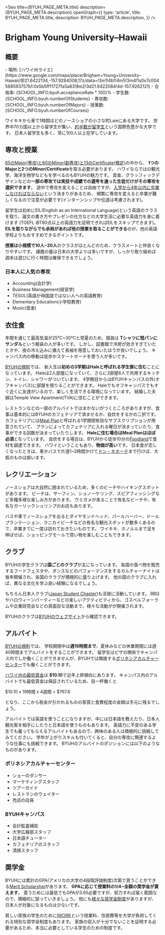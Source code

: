 
<Seo
  title={BYUH_PAGE_META.title}
  description={BYUH_PAGE_META.description}
  openGraph={{
    type: 'article',
    title: BYUH_PAGE_META.title,
    description: BYUH_PAGE_META.description,
  }}
/>


# Brigham Young University–Hawaii


## 概要

<SplitPane>
  <Pane>
    <NextImage
      className='h-80'
      src={byuhLogoImage}
      alt='BYUH Logo'
      placeholder='blur'
      layout='fill'
      objectFit='scale-down'
    />
  </Pane>
  <Pane>
    - <span className='font-bold'>場所</span>: [ハワイ州ライエ](https://www.google.com/maps/place/Brigham+Young+University–Hawaii/@21.6422134,-157.9284008,17z/data=!3m1!4b1!4m5!3m4!1s0x7c004568593757b1:0x5b5ff11727fa5a83!8m2!3d21.6422084!4d-157.9262121)
    - <span className='font-bold'>合格率</span>: <Digit>{SCHOOL_INFO.byuh.acceptanceRate * 100}</Digit>%
    - <span className='font-bold'>学生数</span>: <Digit>{SCHOOL_INFO.byuh.numberOfStudents}</Digit>
    - <span className='font-bold'>専攻数</span>: <Digit>{SCHOOL_INFO.byuh.numberOfMajors}</Digit>
    - <span className='font-bold'>授業数</span>: <Digit>{SCHOOL_INFO.byuh.numberOfCourses}</Digit>
  </Pane>
</SplitPane>

ワイキキから車で1時間ほどのノースショアの小さな町Laieにある大学です。
世界中70カ国以上から留学生が集い、[約半数が留学生](https://about.byuh.edu/00000177-1ce4-d89c-af77-7df626210000/20-11-09-quickfactsupdate-pdf)という国際色豊かな大学です。
日本人留学生も多く、常に100人以上在学しています。


## 専攻と授業

<div className='pt-8 pb-4 md:float-left w-full md:w-1/2 aspect-[3/2]'>
  <DynamicPhotoViewer
    colorClass='bg-gradient-to-br from-byuh to-byuh-dark'
    images={[
      {
        src: byuhClassImage,
        alt: 'BYUH 授業風景',
        citation: 'https://www.flickr.com/photos/byuhawaii/48707555467/in/photostream/',
        placeholder: 'blur',
        layout: 'fill',
        objectFit: 'cover',
      },
    ]}
  />
</div>

[65のMajor(専攻)と60のMinor(副専攻)と13のCertificate(検定)](https://holokai.byuh.edu/programs-of-study)の中から、
**1つのMajorと2つのMinor/Certificate**を取る必要があります。
ハワイならではの観光学、海洋生物学などもを学べるのもBYUHの魅力です。
音楽、グラッフィックデザインなどの**一部の専攻では実技や成績での選考を通った生徒だけがその専攻を選択できます**。
途中で専攻を変えることは自由ですが、[入学から4年以内に卒業しなければならない](https://catalog.byuh.edu/enrollment-policy)という決まりがあるため、
頻繁に専攻を変えると卒業が難しくなるので注意が必要です(インターンシップや伝道は考慮されます)。

留学生は初めにEIL(English as an International Language)という英語のクラスを取り、論文の書き方やプレゼンの仕方などの大学生活に必要な英語力を身に着けます
(TOEFL iBT80点以上の英語力を証明できればEILをスキップできます)。
**EILを取りながらでも余裕があれば他の授業を取ることができる**のが、他の英語学校よりもおすすめできるポイントです。

**授業は小規模で10人~20人**のクラスがほとんどのため、クラスメートと仲良くなりやすいです。
課題の量は日本の大学よりは多いですが、しっかり取り組めば週末は遊びに行く時間は確保できるでしょう。

### 日本人に人気の専攻

- Accounting(会計学)
- Business Management(経営学)
- TESOL(英語が母国語ではない人への英語教育)
- Elementary Education(小学校教育)
- Music(音楽)


## 衣住食

<div className='pt-8 pb-4 md:float-left w-full md:w-1/2 aspect-[3/2]'>
  <DynamicPhotoViewer
    colorClass='bg-gradient-to-br from-byuh to-byuh-dark'
    images={[
      {
      src: byuhDressAndGroomingImage,
      alt: 'BYUH 服装',
      citation: 'https://honorcode.byuh.edu/dress-and-grooming',
      placeholder: 'blur',
      layout: 'fill',
      objectFit: 'cover',
    },
    {
      src: byuhHousing,
      alt: 'BYUH 学生寮',
      citation: 'https://residentiallife.byuh.edu/hale-3',
      placeholder: 'blur',
      layout: 'fill',
      objectFit: 'cover',
    },
    ]}
  />
</div>

年間を通じて最高気温が25℃~30℃と常夏のため、服装は
**Tシャツに短パンにサンダル**という軽装の人が多いです。
しかし、図書館で冷房が効きすぎていたときや、夜の冷え込みに備えて長袖を用意しておいたほうが良いでしょう。
キャンパス内の移動は徒歩かスケートボードを使う人が多いです。

[BYUHの規則](https://residentiallife.byuh.edu/single-on-campus-housing-information)では、
新入生は**初めの3学期はHaleと呼ばれる学生寮に住む**ことになっています。
Haleは2人部屋になっていて、さらに3部屋6人で共用するキッチン、トイレ、シャワーがついています。
4学期目からはBYUHキャンパスの外(オフキャンパス)に部屋を借りることができます。
Haleでもオフキャンパスでもすぐ近くに友達がいるので、楽しく生活できる環境になっています。
結婚した夫婦はTemple View Apartment(TVA)に住むことができます。

レストランなどの一部のアルバイトではまかないがつくところがありますが、食事は基本的にはBYUHのカフェテリアで済ませるか、自炊をするかの二択です。
カフェテリアには[Meal Plan](https://foodservices.byuh.edu/meal-plan)と呼ばれる1学期間有効なサブスクリプションが用意されていて、
プランによってカフェテリアに入れる曜日が決まっていたり、食事ができる回数が決まっていたりします。
**Haleに住む場合はMeal Planはほぼ必須**となっています。
自炊をする場合は、BYUHから徒歩10分の[Foodland](https://www.google.com/maps/place/Foodland+Laie/@21.6455179,-157.9251959,17z/data=!3m1!5s0x7c004566a0800ef3:0x1ce5d36423696c70!4m9!1m2!2m1!1sfoodland!3m5!1s0x0:0xd784d0a736efbefd!8m2!3d21.6470891!4d-157.9225214!15sCghmb29kbGFuZCIDiAEBWgoiCGZvb2RsYW5kkgELc3VwZXJtYXJrZXSaASNDaFpEU1VoTk1HOW5TMFZKUTBGblNVUlZPVGxRY2xGbkVBRQ)で食材を調達できます。
ハワイということもあり、**物価が高い**です。
日本食が恋しくなったときは、車かバスで片道1~2時間かけて[ドン・キホーテ](https://www.google.com/maps/search/don+quijote/@21.3443858,-158.0008819,12z/data=!3m1!4b1)まで行けば、大抵のものは揃います。


## レクリエーション

ノースショアは大自然に囲まれているため、多くのビーチやハイキングスポットがあります。
ビーチは、サーフィン、シュノーケリング、スピアフィッシングなど多種多様な楽しみ方があります。
ウミガメが来ることで有名なビーチや、有名なガーリックシュリンプのお店もあります。

バスや車でノースショアを出るとダイヤモンドヘッド、パールハーバー、ドールプランテーション、ラニカイビーチなどの有名な観光スポットが数多くあるので、卒業までに一度は訪れておきたいものです。
ワイキキ、ホノルルまで足を伸ばせば、ショッピングモールで買い物を楽しむこともできます。


## クラブ

<div className='pt-8 pb-4 md:float-left w-full md:w-1/2 aspect-[3/2]'>
  <DynamicPhotoViewer
    colorClass='bg-gradient-to-br from-byuh to-byuh-dark'
    images={[
    {
      src: byuhCultureNightImage,
      alt: 'BYUH カルチャーナイト',
      citation: 'https://www.flickr.com/photos/byuhawaii/48174189107/in/album-72157709389866832/',
      placeholder: 'blur',
      layout: 'fill',
      objectFit: 'cover',
    },
    {
      src: byuhFoodFestaImage,
      alt: 'BYUH フードフェスタ',
      citation: 'https://www.flickr.com/photos/byuhawaii/44544915910/in/album-72157704747317565/',
      placeholder: 'blur',
      layout: 'fill',
      objectFit: 'cover',
    },
    {
      src: byuhBbqImage,
      alt: 'BYUH Japan Student Chapter バーベキュー',
      citation: 'https://drive.google.com/drive/folders/1S9VAPXsPBcjqhJtPosW7gvPslGPQ6Qpm',
      placeholder: 'blur',
      layout: 'fill',
      objectFit: 'cover',
    },
    {
      src: byuhResumeWorkshopImage,
      alt: 'BYUH Japan Student Chapter 企業研究会',
      citation: 'https://www.facebook.com/photo?fbid=10207794524360360&set=g.465567126808469',
      placeholder: 'blur',
      layout: 'fill',
      objectFit: 'cover',
    },
    ]}
  />
</div>

BYUHの学生クラブは**国ごとのクラブ**が主になっています。
各国の食べ物を販売するフードフェスタや、ダンスなどのパフォーマンスをするカルチャーナイトは毎年開催され、各国のクラブが積極的に盛り上げます。
他の国のクラブに入れば、異なる文化を学ぶ良い経験になるでしょう。

もちろん日本人クラブ([Japan Student Chapter](https://www.facebook.com/groups/465567126808469))も活発に活動しています。
BBQやハロウィーンパーティーなどの楽しいアクティビティから、ゴスペルフォーラムや企業研究会などの真面目な活動まで、様々な活動がが開催されます。

BYUHのクラブは[BYUHのウェブサイト](https://byuh.campuslabs.com/engage/organizations)から確認できます。


## アルバイト


<div className='pt-8 pb-4 md:float-left w-full md:w-1/2 aspect-[3/2]'>
  <DynamicPhotoViewer
    colorClass='bg-gradient-to-br from-byuh to-byuh-dark'
    images={[
    {
      src: byuhLuauImage,
      alt: 'PCCのレストランのアルバイト',
      citation: 'https://www.flickr.com/photos/rinux/391701544',
      placeholder: 'blur',
      layout: 'fill',
      objectFit: 'cover',
    },
    ]}
  />
</div>

[BYUHの規則](https://hr.byuh.edu/student-employment)では、 学校期間中は**週19時間まで**、夏休みなどの休業期間には週40時間までアルバイトをすることができます。
留学生はビザの関係でキャンパス内でしか働くことができませんが、BYUHでは隣接する[ポリネシアカルチャーセンター](https://www.polynesia.com)でも働くことができます。

[ハワイ州の最低賃金](https://labor.hawaii.gov/wsd/minimum-wage/)は **$10.10**で近年上昇傾向にあります。
キャンパス内のアルバイトでも最低賃金は保証されているため、目一杯働くと

$10.10 x 19時間 x 4週間 = $767.6

となり、ここから税金が引かれるものの家賃と食費程度の金額は手元に残るでしょう。

アルバイトでは英語を使うことになりますが、中には日本語を教えたり、日本人観光客を相手にしたりと日本語を使うものもあります。
英語力に不安のある学生でも雇ってもらえるアルバイトもあるので、興味のある人は積極的に挑戦してみてください。
学年が上がりスキルも付いてくると、自分の専攻に関連するような仕事にも挑戦できます。
BYUHのアルバイトのポジションには以下のようなものがあります。

### ポリネシアカルチャーセンター

- ショーのダンサー
- マーケティングスタッフ
- ツアーガイド
- レストランのウェイター
- 売店の店員

### BYUHキャンパス

- 会計監査補佐
- 大学広報部スタッフ
- 日本語チューター
- カフェテリアのスタッフ
- 清掃スタッフ


## 奨学金

BYUHには累計のGPA(アメリカの大学の4段階評価制度)次第で貰うことができる[Merit Scholarship](https://financialaid.byuh.edu/current-returning-student-scholarships)があります。
**GPAに応じて授業料の1/4~全額の奨学金が貰えます**。
貰うためには最低でもGPAが3.65必要ですが、努力すれば届く範囲なので、積極的に狙っていきましょう。
他にも[様々な奨学金制度](https://financialaid.byuh.edu/scholarships)がありますが、日本人が対象になるものは少ないです。

貧しい家族の学生のために[IWORK](https://financialaid.byuh.edu/iwork)という授業料、住居費等を大学が負担してくれる特別な奨学金制度もあります。
家族の収入が十分でないことを証明する必要があるため、本当に必要としている学生のための制度です。
